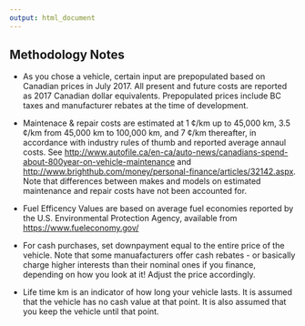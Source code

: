 ```yaml
---
output: html_document
---
```


## Methodology Notes
* As you chose a vehicle, certain input are prepopulated based on Canadian prices in July 2017. All present and future costs are reported as 2017 Canadian dollar equivalents. Prepopulated prices include BC taxes and manufacturer rebates at the time of development.  

* Maintenace & repair costs are estimated at 1 ¢/km up to 45,000 km, 3.5 ¢/km from 45,000 km to 100,000 km, and 7 ¢/km thereafter, in accordance with industry rules of thumb and reported average annaul costs. See <http://www.autofile.ca/en-ca/auto-news/canadians-spend-about-800year-on-vehicle-maintenance> and <http://www.brighthub.com/money/personal-finance/articles/32142.aspx>. Note that differences between makes and models on estimated maintenance and repair costs have not been accounted for. 

* Fuel Efficency Values are based on average fuel economies reported by the U.S. Environmental Protection Agency, available from <https://www.fueleconomy.gov/>

* For cash purchases, set downpayment equal to the entire price of the vehicle. Note that some manuafacturers offer cash rebates - or basically charge higher interests than their nominal ones if you finance, depending on how you look at it! Adjust the price accordingly.

* Life time km is an indicator of how long your vehicle lasts. It is assumed that the vehicle has no cash value at that point. It is also assumed that you keep the vehicle until that point.
